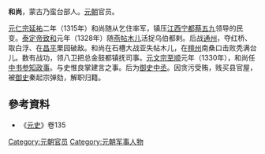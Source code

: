 '''和尚'''，蒙古乃蛮台部人。[[元朝|元朝]]官员。

[[元仁宗|元仁宗]][[延祐|延祐]]二年（1315年）和尚随从乞住率军，镇压[[江西|江西]][[宁都|宁都]][[蔡五九|蔡五九]]领导的民变。[[泰定帝|泰定帝]][[致和|致和]]元年（1328年）随[[燕帖木儿|燕帖木儿]]活捉乌伯都剌。后战[[通州|通州]]，夺红桥、取白浮、在[[昌平|昌平]]栗园破敌。和尚在石槽大战亚失帖木儿，在[[檀州|檀州]]南桑口击败秃满台儿。数有战功，领八卫把总金鼓都镇抚司事。[[元文宗|元文宗]][[至顺|至顺]]元年（1330年），和尚任[[中书|中书]][[参知政事|参知政事]]。与史惟良掌建言之事。后为[[御史中丞|御史中丞]]。因贪污受贿，贱买县官屋，被[[御史|御史]]秦起宗弹劾，解职归籍。
== 參考資料 ==
* 《[[元史|元史]]》卷135

[[Category:元朝官员|Category:元朝官员]]
[[Category:元朝军事人物|Category:元朝军事人物]]